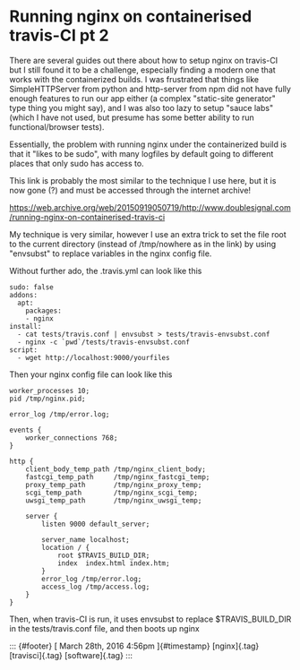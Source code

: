 

Running nginx on containerised travis-CI pt 2
=============================================

There are several guides out there about how to setup nginx on travis-CI
but I still found it to be a challenge, especially finding a modern one
that works with the containerized builds. I was frustrated that things
like SimpleHTTPServer from python and http-server from npm did not have
fully enough features to run our app either (a complex "static-site
generator" type thing you might say), and I was also too lazy to setup
"sauce labs" (which I have not used, but presume has some better ability
to run functional/browser tests).

Essentially, the problem with running nginx under the containerized
build is that it "likes to be sudo", with many logfiles by default going
to different places that only sudo has access to.

This link is probably the most similar to the technique I use here, but
it is now gone (?) and must be accessed through the internet archive!

[](http://www.doublesignal.com/running-nginx-on-containerised-travis-ci)<https://web.archive.org/web/20150919050719/http://www.doublesignal.com/running-nginx-on-containerised-travis-ci>

My technique is very similar, however I use an extra trick to set the
file root to the current directory (instead of /tmp/nowhere as in the
link) by using "envsubst" to replace variables in the nginx config file.

Without further ado, the .travis.yml can look like this

    sudo: false
    addons:
      apt:
        packages:
        - nginx
    install:
      - cat tests/travis.conf | envsubst > tests/travis-envsubst.conf
      - nginx -c `pwd`/tests/travis-envsubst.conf
    script:
      - wget http://localhost:9000/yourfiles

Then your nginx config file can look like this

    worker_processes 10;
    pid /tmp/nginx.pid;

    error_log /tmp/error.log;

    events {
        worker_connections 768;
    }

    http {
        client_body_temp_path /tmp/nginx_client_body;
        fastcgi_temp_path     /tmp/nginx_fastcgi_temp;
        proxy_temp_path       /tmp/nginx_proxy_temp;
        scgi_temp_path        /tmp/nginx_scgi_temp;
        uwsgi_temp_path       /tmp/nginx_uwsgi_temp;

        server {
            listen 9000 default_server;

            server_name localhost;
            location / {
                root $TRAVIS_BUILD_DIR;
                index  index.html index.htm;
            }
            error_log /tmp/error.log;
            access_log /tmp/access.log;
        }
    }

Then, when travis-CI is run, it uses envsubst to replace
\$TRAVIS\_BUILD\_DIR in the tests/travis.conf file, and then boots up
nginx

::: {#footer}
[ March 28th, 2016 4:56pm ]{#timestamp} [nginx]{.tag} [travisci]{.tag}
[software]{.tag}
:::


